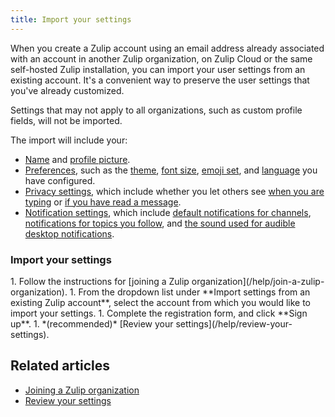 ```yaml
---
title: Import your settings
---
```



When you create a Zulip account using an email address already associated with
an account in another Zulip organization, on Zulip Cloud or the same self-hosted
Zulip installation, you can import your user settings from an existing account.
It's a convenient way to preserve the user settings that you've already customized.

<ZulipTip>
  Settings that may not apply to all organizations, such as custom profile
  fields, will not be imported.
</ZulipTip>

The import will include your:

* [Name](/help/change-your-name) and [profile picture](/help/change-your-profile-picture).
* [Preferences](/help/review-your-settings#review-your-preferences), such as the
  [theme](/help/dark-theme), [font size](/help/font-size),
  [emoji set](/help/emoji-and-emoticons#change-your-emoji-set), and
  [language](/help/change-your-language) you have configured.
* [Privacy settings](/help/review-your-settings#review-your-privacy-settings),
  which include whether you let others see [when you are typing][send-typing-notifications]
  or [if you have read a message][share-read-receipts].
* [Notification settings](/help/review-your-settings#review-your-notification-settings),
  which include [default notifications for channels](/help/channel-notifications),
  [notifications for topics you follow](/help/topic-notifications), and
  [the sound used for audible desktop notifications](/help/desktop-notifications#notification-sound).

### Import your settings

<Steps>
  1. Follow the instructions for [joining a Zulip organization](/help/join-a-zulip-organization).
  1. From the dropdown list under **Import settings from an existing Zulip account**,
     select the account from which you would like to import your settings.
  1. Complete the registration form, and click **Sign up**.
  1. *(recommended)* [Review your settings](/help/review-your-settings).
</Steps>

## Related articles

* [Joining a Zulip organization](/help/join-a-zulip-organization)
* [Review your settings](/help/review-your-settings)

[send-typing-notifications]: /help/typing-notifications#disable-sending-typing-notifications

[share-read-receipts]: /help/read-receipts#configure-whether-zulip-lets-others-see-when-youve-read-messages
